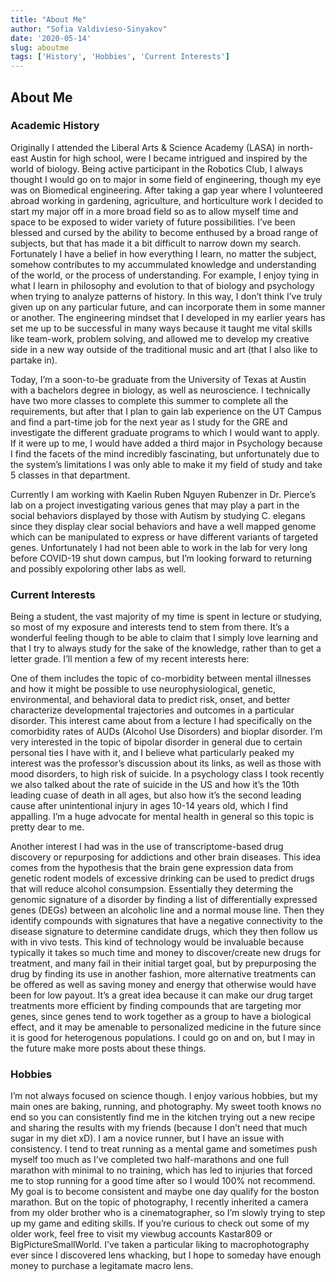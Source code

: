 ```yaml
---
title: "About Me"
author: "Sofia Valdivieso-Sinyakov"
date: '2020-05-14'
slug: aboutme
tags: ['History', 'Hobbies', 'Current Interests']
---
```


## About Me 

### Academic History

Originally I attended the Liberal Arts & Science Academy (LASA) in north-east Austin for high school, were I became intrigued and inspired by the world of biology. Being active participant in the Robotics Club, I always thought I would go on to major in some field of engineering, though my eye was on Biomedical engineering. After taking a gap year where I volunteered abroad working in gardening, agriculture, and horticulture work I decided to start my major off in a more broad field so as to allow myself time and space to be exposed to wider variety of future possibilities. I've been blessed and cursed by the ability to become enthused by a broad range of subjects, but that has made it a bit difficult to narrow down my search. Fortunately I have a belief in how everything I learn, no matter the subject, somehow contributes to my accummulated knowledge and understanding of the world, or the process of understanding. For example, I enjoy tying in what I learn in philosophy and evolution to that of biology and psychology when trying to analyze patterns of history. In this way, I don't think I've truly given up on any particular future, and can incorporate them in some manner or another. The engineering mindset that I developed in my earlier years has set me up to be successful in many ways because it taught me vital skills like team-work, problem solving, and allowed me to develop my creative side in a new way outside of the traditional music and art (that I also like to partake in).

Today, I'm a soon-to-be graduate from the University of Texas at Austin with a bachelors degree in biology, as well as neuroscience. I technically have two more classes to complete this summer to complete all the requirements, but after that I plan to gain lab experience on the UT Campus and find a part-time job for the next year as I study for the GRE and investigate the different graduate programs to which I would want to apply. If it were up to me, I would have added a third major in Psychology because I find the facets of the mind incredibly fascinating, but unfortunately due to the system's limitations I was only able to make it my field of study and take 5 classes in that department. 

Currently I am working with Kaelin Ruben Nguyen Rubenzer in Dr. Pierce's lab on a project investigating various genes that may play a part in the social behaviors displayed by those with Autism by studying C. elegans since they display clear social behaviors and have a well mapped genome which can be manipulated to express or have different variants of targeted genes. Unfortunately I had not been able to work in the lab for very long before COVID-19 shut down campus, but I'm looking forward to returning and possibly expoloring other labs as well.

### Current Interests

Being a student, the vast majority of my time is spent in lecture or studying, so most of my exposure and interests tend to stem from there. It's a wonderful feeling though to be able to claim that I simply love learning and that I try to always study for the sake of the knowledge, rather than to get a letter grade. I'll mention a few of my recent interests here: 

One of them includes the topic of co-morbidity between mental illnesses and how it might be possible to use neurophysiological, genetic, environmental, and behavioral data to predict risk, onset, and better characterize developmental trajectories and outcomes in a particular disorder. This interest came about from a lecture I had specifically on the comorbidity rates of AUDs (Alcohol Use Disorders) and bioplar disorder. I'm very interested in the topic of bipolar disorder in general due to certain personal ties I have with it, and I believe what particularly peaked my interest was the professor's discussion about its links, as well as those with mood disorders, to high risk of suicide. In a psychology class I took recently we also talked about the rate of suicide in the US and how it's the 10th leading cuase of death in all ages, but also how it's the second leading cause after unintentional injury in ages 10-14 years old, which I find appalling. I'm a huge advocate for mental health in general so this topic is pretty dear to me. 

Another interest I had was in the use of transcriptome-based drug discovery or repurposing for addictions and other brain diseases. This idea comes from the hypothesis that the brain gene expression data from genetic rodent models of excessive drinking can be used to predict drugs that will reduce alcohol consumpsion. Essentially they determing the genomic signature of a disorder by finding a list of differentially expressed genes (DEGs) between an alcoholic line and a normal mouse line. Then they identify compounds with signatures that have a negative connectivity to the disease signature to determine candidate drugs, which they then follow us with in vivo tests. This kind of technology would be invaluable because typically it takes so much time and money to discover/create new drugs for treatment, and many fail in their initial target goal, but by prepurposing the drug by finding its use in another fashion, more alternative treatments can be offered as well as saving money and energy that otherwise would have been for low payout. It's a great idea because it can make our drug target treatments more efficient by finding compounds that are targeting mor genes, since genes tend to work together as a group to have a biological effect, and it may be amenable to personalized medicine in the future since it is good for heterogenous populations. I could go on and on, but I may in the future make more posts about these things.

### Hobbies

I'm not always focused on science though. I enjoy various hobbies, but my main ones are baking, running, and photography. My sweet tooth knows no end so you can consistently find me in the kitchen trying out a new recipe and sharing the results with my friends (because I don't need that much sugar in my diet xD). I am a novice runner, but I have an issue with consistency. I tend to treat running as a mental game and sometimes push myself too much as I've completed two half-marathons and one full marathon with minimal to no training, which has led to injuries that forced me to stop running for a good time after so I would 100% not recommend. My goal is to become consistent and maybe one day qualify for the boston marathon. But on the topic of photography, I recently inherited a camera from my older brother who is a cinematographer, so I'm slowly trying to step up my game and editing skills. If you're curious to check out some of my older work, feel free to visit my viewbug accounts Kastar809 or BigPictureSmallWorld. I've taken a particular liking to macrophotography ever since I discovered lens whacking, but I hope to someday have enough money to purchase a legitamate macro lens. 
